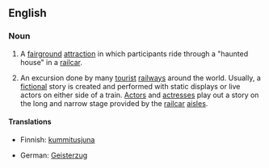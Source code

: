 ==English==

===Noun===
{{en-noun|sg=[[ghost]] [[train]]}}

# A [[fairground]] [[attraction]] in which participants ride through a "haunted house" in a [[railcar]].
# {{theater}} An excursion done by many [[tourist]] [[railway]]s around the world.  Usually, a [[fiction]]al story is created and performed with static displays or live actors on either side of a train.  [[actor|Actor]]s and [[actresses]] play out a story on the long and narrow stage provided by the [[railcar]] [[aisles]].

====Translations====
{{trans-top|theatrical performance beside a train}}
* Finnish: [[kummitusjuna]]
{{trans-mid}}
* German: [[Geisterzug]]
{{trans-bottom}}
